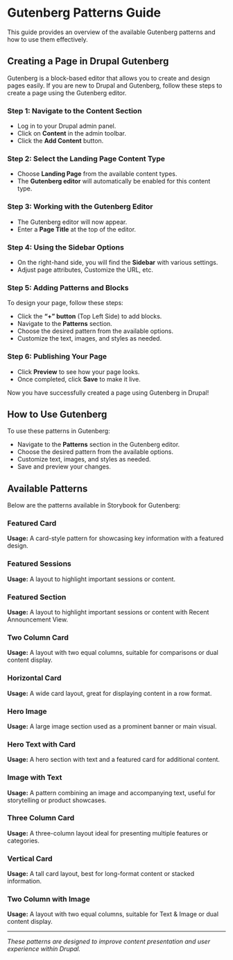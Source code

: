 



# Gutenberg Patterns Guide

This guide provides an overview of the available Gutenberg patterns and how to use them effectively.

## Creating a Page in Drupal Gutenberg

Gutenberg is a block-based editor that allows you to create and design pages easily. If you are new to Drupal and Gutenberg, follow these steps to create a page using the Gutenberg editor.

### Step 1: Navigate to the Content Section
- Log in to your Drupal admin panel.
- Click on **Content** in the admin toolbar.
- Click the **Add Content** button.

### Step 2: Select the Landing Page Content Type
- Choose **Landing Page** from the available content types.
- The **Gutenberg editor** will automatically be enabled for this content type.

### Step 3: Working with the Gutenberg Editor
- The Gutenberg editor will now appear.
- Enter a **Page Title** at the top of the editor.

### Step 4: Using the Sidebar Options
- On the right-hand side, you will find the **Sidebar** with various settings.
- Adjust page attributes, Customize the URL, etc.

### Step 5: Adding Patterns and Blocks
To design your page, follow these steps:

- Click the **“+” button** (Top Left Side) to add blocks.
- Navigate to the **Patterns** section.
- Choose the desired pattern from the available options.
- Customize the text, images, and styles as needed.

### Step 6: Publishing Your Page
- Click **Preview** to see how your page looks.
- Once completed, click **Save** to make it live.

Now you have successfully created a page using Gutenberg in Drupal!


## How to Use Gutenberg

To use these patterns in Gutenberg:

- Navigate to the **Patterns** section in the Gutenberg editor.  
- Choose the desired pattern from the available options.  
- Customize text, images, and styles as needed.  
- Save and preview your changes.  


## Available Patterns

Below are the patterns available in Storybook for Gutenberg:

### Featured Card

**Usage:** A card-style pattern for showcasing key information with a featured design.

<Canvas of={featuredCard.Default} />

### Featured Sessions

**Usage:** A layout to highlight important sessions or content.

<Canvas of={featuredSession.Default} />

### Featured Section

**Usage:** A layout to highlight important sessions or content with Recent Announcement View.

<Canvas of={featuredSection.Default} />

### Two Column Card

**Usage:** A layout with two equal columns, suitable for comparisons or dual content display.

<Canvas of={twoColumnCard.Default} />

### Horizontal Card

**Usage:** A wide card layout, great for displaying content in a row format.

<Canvas of={horizontalCard.Default} />

### Hero Image

**Usage:** A large image section used as a prominent banner or main visual.

<Canvas of={heroImage.Default} />

### Hero Text with Card

**Usage:** A hero section with text and a featured card for additional content.

<Canvas of={heroTextCard.Default} />

### Image with Text

**Usage:** A pattern combining an image and accompanying text, useful for storytelling or product showcases.

<Canvas of={imageText.Default} />

### Three Column Card

**Usage:** A three-column layout ideal for presenting multiple features or categories.

<Canvas of={threeColumnCard.Default} />

### Vertical Card

**Usage:** A tall card layout, best for long-format content or stacked information.

<Canvas of={verticalCard.Default} />

### Two Column with Image

**Usage:** A layout with two equal columns, suitable for Text & Image or dual content display.

<Canvas of={twoColumnWithImage.Default} />

---

_These patterns are designed to improve content presentation and user experience within Drupal._
